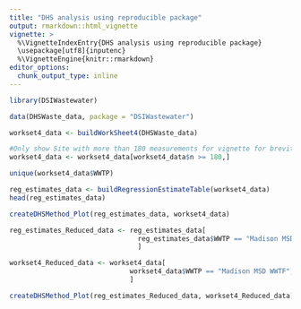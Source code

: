 ```yaml
---
title: "DHS analysis using reproducible package"
output: rmarkdown::html_vignette
vignette: >
  %\VignetteIndexEntry{DHS analysis using reproducible package}
  \usepackage[utf8]{inputenc}
  %\VignetteEngine{knitr::rmarkdown}
editor_options: 
  chunk_output_type: inline
---
```


```r
library(DSIWastewater)
```


```r
data(DHSWaste_data, package = "DSIWastewater")

workset4_data <- buildWorkSheet4(DHSWaste_data)

#Only show Site with more than 180 measurements for vignette for brevity
workset4_data <- workset4_data[workset4_data$n >= 180,]

unique(workset4_data$WWTP)
```


```r
reg_estimates_data <- buildRegressionEstimateTable(workset4_data)
head(reg_estimates_data)
```


```r
createDHSMethod_Plot(reg_estimates_data, workset4_data)
```

```r
reg_estimates_Reduced_data <- reg_estimates_data[
                                reg_estimates_data$WWTP == "Madison MSD WWTF",
                                ]

workset4_Reduced_data <- workset4_data[
                              workset4_data$WWTP == "Madison MSD WWTF",
                              ]

createDHSMethod_Plot(reg_estimates_Reduced_data, workset4_Reduced_data)
```
